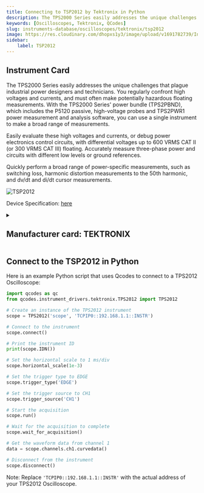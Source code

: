 ```yaml
---
title: Connecting to TSP2012 by Tektronix in Python
description: The TPS2000 Series easily addresses the unique challenges that plague industrial power designers and technicians. You regularly confront high voltages and currents, and must often make potentially hazardous floating measurements. With the TPS2000 Series' power bundle (TPS2PBND), which includes the P5120 passive, high-voltage probes and TPS2PWR1 power measurement and analysis software, you can use a single instrument to make a broad range of measurements.  Easily evaluate these high voltages and currents, or debug power electronics control circuits, with differential voltages up to 600 VRMS CAT II (or 300 VRMS CAT III) floating. Accurately measure three-phase power and circuits with different low levels or ground references.  Quickly perform a broad range of power-specific measurements, such as switching loss, harmonic distortion measurements to the 50th harmonic, and dv/dt and di/dt cursor measurements.
keywords: [Oscilloscopes, Tektronix, QCodes] 
slug: instruments-database/oscilloscopes/tektronix/tsp2012 
image: https://res.cloudinary.com/dhopxs1y3/image/upload/v1691782739/Instruments/Oscilloscopes/TSP2012/TSP2012.jpg
sidebar:
    label: TSP2012 
---
```



## Instrument Card

The TPS2000 Series easily addresses the unique challenges that plague industrial power designers and technicians. You regularly confront high voltages and currents, and must often make potentially hazardous floating measurements. With the TPS2000 Series' power bundle (TPS2PBND), which includes the P5120 passive, high-voltage probes and TPS2PWR1 power measurement and analysis software, you can use a single instrument to make a broad range of measurements.

Easily evaluate these high voltages and currents, or debug power electronics control circuits, with differential voltages up to 600 VRMS CAT II (or 300 VRMS CAT III) floating. Accurately measure three-phase power and circuits with different low levels or ground references.

Quickly perform a broad range of power-specific measurements, such as switching loss, harmonic distortion measurements to the 50th harmonic, and dv/dt and di/dt cursor measurements.

![TSP2012](https://res.cloudinary.com/dhopxs1y3/image/upload/v1691782739/Instruments/Oscilloscopes/TSP2012/TSP2012.jpg)

Device Specification: [here](https://www.testequipmenthq.com/datasheets/TEKTRONIX-TPS2012-Datasheet.pdf)

<details style={{ marginTop: "15px"}}>
<summary><h2 style={{display:'inline'}}>Manufacturer card: TEKTRONIX</h2></summary>

![TEKTRONIX](https://res.cloudinary.com/dhopxs1y3/image/upload/v1692806108/Instruments/Vendor%20Logos/Tektronix.png)

Tektronix, Inc., historically widely known as Tek, is an American company best known for manufacturing test and measurement devices such as [oscilloscopes](https://en.wikipedia.org/wiki/Oscilloscope), [logic analyzers](https://en.wikipedia.org/wiki/Logic_analyzer), and video and mobile test protocol equipment.

- Headquarters: USA
- Yearly Revenue (millions, USD): 5800
- Vendor Website: [here](https://www.tek.com/en)

</details>


<FeaturedInstrumentVideo category="OSCILLOSCOPES" />

## Connect to the TSP2012 in Python





<Tabs>

<SectionsCard category="OSCILLOSCOPES" manufacturer="Tektronix"></SectionsCard>

<TabItem value="QCodes" label="QCodes">

Here is an example Python script that uses Qcodes to connect to a TPS2012 Oscilloscope:

```python
import qcodes as qc
from qcodes.instrument_drivers.tektronix.TPS2012 import TPS2012

# Create an instance of the TPS2012 instrument
scope = TPS2012('scope', 'TCPIP0::192.168.1.1::INSTR')

# Connect to the instrument
scope.connect()

# Print the instrument ID
print(scope.IDN())

# Set the horizontal scale to 1 ms/div
scope.horizontal_scale(1e-3)

# Set the trigger type to EDGE
scope.trigger_type('EDGE')

# Set the trigger source to CH1
scope.trigger_source('CH1')

# Start the acquisition
scope.run()

# Wait for the acquisition to complete
scope.wait_for_acquisition()

# Get the waveform data from channel 1
data = scope.channels.ch1.curvedata()

# Disconnect from the instrument
scope.disconnect()
```

Note: Replace `'TCPIP0::192.168.1.1::INSTR'` with the actual address of your TPS2012 Oscilloscope.

</TabItem>
</Tabs>
